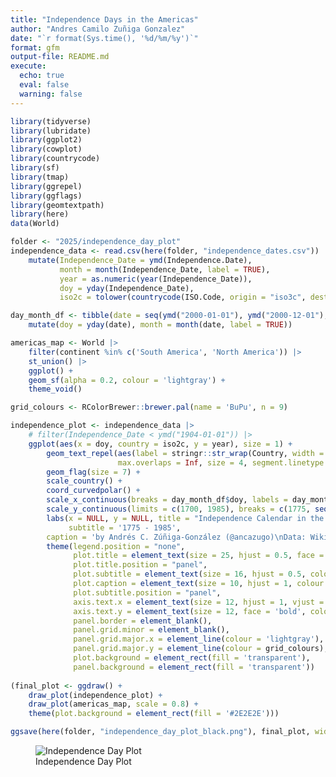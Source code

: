 ```yaml
---
title: "Independence Days in the Americas"
author: "Andres Camilo Zuñiga Gonzalez"
date: "`r format(Sys.time(), '%d/%m/%y')`"
format: gfm
output-file: README.md
execute: 
  echo: true
  eval: false
  warning: false
---
```


```r
library(tidyverse)
library(lubridate)
library(ggplot2)
library(cowplot)
library(countrycode)
library(sf)
library(tmap)
library(ggrepel)
library(ggflags)
library(geomtextpath)
library(here)
data(World)
```

```r
folder <- "2025/independence_day_plot"
independence_data <- read.csv(here(folder, "independence_dates.csv")) |>
    mutate(Independence_Date = ymd(Independence.Date), 
           month = month(Independence_Date, label = TRUE),
           year = as.numeric(year(Independence_Date)),
           doy = yday(Independence_Date),
           iso2c = tolower(countrycode(ISO.Code, origin = "iso3c", destination = "iso2c")))

day_month_df <- tibble(date = seq(ymd("2000-01-01"), ymd("2000-12-01"), by = "month")) |>
    mutate(doy = yday(date), month = month(date, label = TRUE))
```

```r
americas_map <- World |> 
    filter(continent %in% c('South America', 'North America')) |> 
    st_union() |>
    ggplot() + 
    geom_sf(alpha = 0.2, colour = 'lightgray') + 
    theme_void()

grid_colours <- RColorBrewer::brewer.pal(name = 'BuPu', n = 9)

independence_plot <- independence_data |>
    # filter(Independence_Date < ymd("1904-01-01")) |>
    ggplot(aes(x = doy, country = iso2c, y = year), size = 1) +
        geom_text_repel(aes(label = stringr::str_wrap(Country, width = 12)), box.padding = 1, 
                        max.overlaps = Inf, size = 4, segment.linetype = 'dotted', segment.curvature = 0.5, segment.angle = 45, segment.ncp = 1, colour = 'lightgray') +
        geom_flag(size = 7) +
        scale_country() +
        coord_curvedpolar() +
        scale_x_continuous(breaks = day_month_df$doy, labels = day_month_df$month, limits = c(1, 365)) +
        scale_y_continuous(limits = c(1700, 1985), breaks = c(1775, seq(1800, 1975, by = 25))) +
        labs(x = NULL, y = NULL, title = "Independence Calendar in the Americas",
             subtitle = '1775 - 1985',
        caption = 'by Andrés C. Zúñiga-González (@ancazugo)\nData: Wikipedia') +
        theme(legend.position = "none", 
              plot.title = element_text(size = 25, hjust = 0.5, face = 'bold', colour = 'white'),
              plot.title.position = "panel",
              plot.subtitle = element_text(size = 16, hjust = 0.5, colour = 'white'),
              plot.caption = element_text(size = 10, hjust = 1, colour = 'white'),
              plot.subtitle.position = "panel",
              axis.text.x = element_text(size = 12, hjust = 1, vjust = -.5, face = 'bold', colour = 'white'),
              axis.text.y = element_text(size = 12, face = 'bold', colour = grid_colours),
              panel.border = element_blank(),
              panel.grid.minor = element_blank(), 
              panel.grid.major.x = element_line(colour = 'lightgray'),
              panel.grid.major.y = element_line(colour = grid_colours),
              plot.background = element_rect(fill = 'transparent'),
              panel.background = element_rect(fill = 'transparent'))
   
(final_plot <- ggdraw() +
    draw_plot(independence_plot) +
    draw_plot(americas_map, scale = 0.8) +
    theme(plot.background = element_rect(fill = '#2E2E2E')))

ggsave(here(folder, "independence_day_plot_black.png"), final_plot, width = 10, height = 10)
```

![Independence Day Plot](independence_day_plot_black.png)
